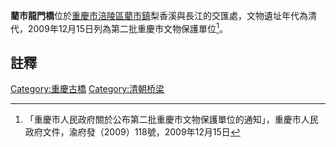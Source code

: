 {{msg:重慶市文物保護單位
|名稱 = 龍門橋
|編號 = 51
|圖片 = 
|級別 = 6
|分類 = 
|時代 = 清代
|地點 = [[涪陵區|涪陵區]][[藺市鎮|藺市鎮]]梨香溪與長江的交匯處
|坐標 = 
|登錄 = 2009年12月15日
}}
'''藺市龍門橋'''位於[[重慶市|重慶市]][[涪陵區|涪陵區]][[藺市鎮|藺市鎮]]梨香溪與長江的交匯處，文物遺址年代為清代，2009年12月15日列為第二批重慶市文物保護單位<ref>「重慶市人民政府關於公布第二批重慶市文物保護單位的通知」，重慶市人民政府文件，渝府發（2009）118號，2009年12月15日</ref>。
== 註釋 ==
{{reflist}}
{{文物保護單位小作品}}

[[Category:重慶古橋|Category:重慶古橋]]
[[Category:清朝桥梁|Category:清朝桥梁]]
